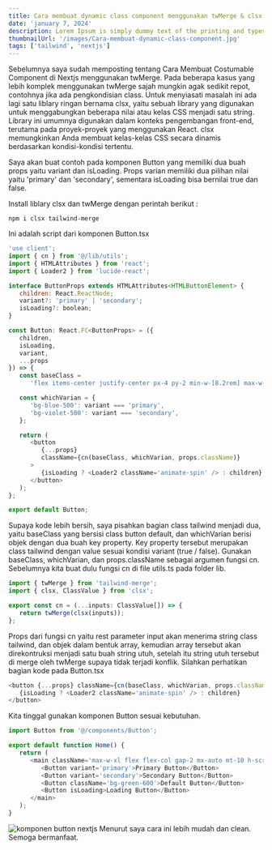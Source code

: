 ```yaml
---
title: Cara membuat dynamic class component menggunakan twMerge & clsx
date: 'january 7, 2024'
description: Lorem Ipsum is simply dummy text of the printing and typesetting industry.
thumbnailUrl: '/images/Cara-membuat-dynamic-class-component.jpg'
tags: ['tailwind', 'nextjs']
---
```


Sebelumnya saya sudah memposting tentang Cara Membuat Costumable Component di Nextjs menggunakan twMerge. Pada beberapa kasus yang lebih komplek menggunakan twMerge sajah mungkin agak sedikit repot, contohnya jika ada pengkondisian class. Untuk menyiasati masalah ini ada lagi satu liblary ringan bernama clsx, yaitu sebuah library yang digunakan untuk menggabungkan beberapa nilai atau kelas CSS menjadi satu string. Library ini umumnya digunakan dalam konteks pengembangan front-end, terutama pada proyek-proyek yang menggunakan React. clsx memungkinkan Anda membuat kelas-kelas CSS secara dinamis berdasarkan kondisi-kondisi tertentu.

Saya akan buat contoh pada komponen Button yang memiliki dua buah props yaitu variant dan isLoading. Props varian memiliki dua pilihan nilai yaitu 'primary' dan 'secondary', sementara isLoading bisa bernilai true dan false.

Install liblary clsx dan twMerge dengan perintah berikut :

```npm
npm i clsx tailwind-merge
```

Ini adalah script dari komponen Button.tsx

```javascript
'use client';
import { cn } from '@/lib/utils';
import { HTMLAttributes } from 'react';
import { Loader2 } from 'lucide-react';

interface ButtonProps extends HTMLAttributes<HTMLButtonElement> {
   children: React.ReactNode;
   variant?: 'primary' | 'secondary';
   isLoading?: boolean;
}

const Button: React.FC<ButtonProps> = ({
   children,
   isLoading,
   variant,
   ...props
}) => {
   const baseClass =
      'flex items-center justify-center px-4 py-2 min-w-[8.2rem] max-w-min rounded-md bg-gray-800 text-white font-semibold';

   const whichVarian = {
      'bg-blue-500': variant === 'primary',
      'bg-violet-500': variant === 'secondary',
   };

   return (
      <button
         {...props}
         className={cn(baseClass, whichVarian, props.className)}
      >
         {isLoading ? <Loader2 className='animate-spin' /> : children}
      </button>
   );
};

export default Button;
```

Supaya kode lebih bersih, saya pisahkan bagian class tailwind menjadi dua, yaitu baseClass yang bersisi class button default, dan whichVarian berisi objek dengan dua buah key property.
Key property tersebut merupakan class tailwind dengan value sesuai kondisi variant (true / false). Gunakan baseClass, whichVarian, dan props.className sebagai argumen fungsi cn.
Sebelumnya kita buat dulu fungsi cn di file utils.ts pada folder lib.

```javascript
import { twMerge } from 'tailwind-merge';
import { clsx, ClassValue } from 'clsx';

export const cn = (...inputs: ClassValue[]) => {
   return twMerge(clsx(inputs));
};
```

Props dari fungsi cn yaitu rest parameter input akan menerima string class tailwind, dan objek dalam bentuk array, kemudian array tersebut akan direkontruksi menjadi satu buah string utuh, setelah itu string utuh tersebut di merge oleh twMerge supaya tidak terjadi konflik.
Silahkan perhatikan bagian kode pada Button.tsx

```javascript
<button {...props} className={cn(baseClass, whichVarian, props.className)}>
   {isLoading ? <Loader2 className='animate-spin' /> : children}
</button>
```

Kita tinggal gunakan komponen Button sesuai kebutuhan.

```javascript
import Button from '@/components/Button';

export default function Home() {
   return (
      <main className='max-w-xl flex flex-col gap-2 mx-auto mt-10 h-screen'>
         <Button variant='primary'>Primary Button</Button>
         <Button variant='secondary'>Secondary Button</Button>
         <Button className='bg-green-600'>Default Button</Button>
         <Button isLoading>Loading Button</Button>
      </main>
   );
}
```

![komponen button nextjs](https://res.cloudinary.com/djlpcw7uf/image/upload/v1704586480/blog.juhancoding.dev/class-dinamis_cqwsvo.png)
Menurut saya cara ini lebih mudah dan clean. Semoga bermanfaat.
